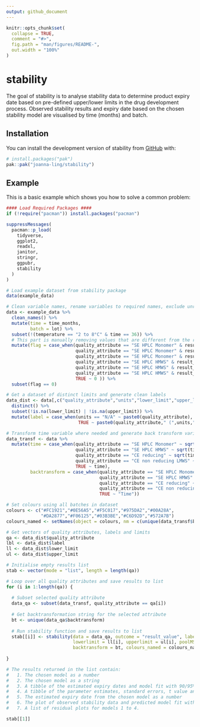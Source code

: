 ```yaml
---
output: github_document
---
```


<!-- README.md is generated from README.Rmd. Please edit that file -->

```r
knitr::opts_chunk$set(
  collapse = TRUE,
  comment = "#>",
  fig.path = "man/figures/README-",
  out.width = "100%"
)
```

# stability

<!-- badges: start -->
<!-- badges: end -->

The goal of stability is to analyse stability data to determine product expiry date based on pre-defined upper/lower limits in the drug development process. Observed stability results and expiry date based on the chosen stability model are visualised by time (months) and batch. 

## Installation

You can install the development version of stability from [GitHub](https://github.com/) with:

``` r
# install.packages("pak")
pak::pak("joanna-ling/stability")
```

## Example

This is a basic example which shows you how to solve a common problem:

```r
#### Load Required Packages ####
if (!require("pacman")) install.packages("pacman")

suppressMessages(
  pacman::p_load(
    tidyverse,
    ggplot2,
    readxl,
    janitor,
    stringr,
    ggpubr,
    stability
  )
)

# Load example dataset from stability package
data(example_data)

# Clean variable names, rename variables to required names, exclude unrelated data points 
data <- example_data %>% 
  clean_names() %>% 
  mutate(time = time_months,
         batch = lot) %>% 
  subset(!(temperature == "2 to 8°C" & time == 36)) %>% 
  # This part is manually removing values that are different from the report... 
  mutate(flag = case_when(quality_attribute == "SE HPLC Monomer" & result_value == 97.2 & time == 3 & batch == "P100213605" ~ 1,
                          quality_attribute == "SE HPLC Monomer" & result_value == 97.5 & time == 3 & batch == "P100229828" ~ 1,
                          quality_attribute == "SE HPLC Monomer" & result_value == 97.5 & time == 9 & batch == "P100229828" ~ 1,
                          quality_attribute == "SE HPLC HMWS" & result_value == 3.0 & time == 3 & batch == "P100213605" ~ 1,
                          quality_attribute == "SE HPLC HMWS" & result_value == 2.1 & time == 3 & batch == "P100229828" ~ 1,
                          quality_attribute == "SE HPLC HMWS" & result_value == 2.5 & time == 9 & batch == "P100229828" ~ 1,
                          TRUE ~ 0 )) %>% 
  subset(flag == 0)

# Get a dataset of distinct limits and generate clean labels 
data_dist <- data[,c("quality_attribute","units","lower_limit","upper_limit")] %>% 
  distinct() %>% 
  subset(!is.na(lower_limit) | !is.na(upper_limit)) %>% 
  mutate(label = case_when(units == "N/A" ~ paste0(quality_attribute),
                           TRUE ~ paste0(quality_attribute," (",units,")")))

# Transform time variable where needed and generate back transform variable - trial and error
data_transf <- data %>% 
  mutate(time = case_when(quality_attribute == "SE HPLC Monomer" ~ sqrt(time),
                          quality_attribute == "SE HPLC HMWS" ~ sqrt(time),
                          quality_attribute == "CE reducing" ~ sqrt(time),
                          quality_attribute == "CE non reducing LMWS" ~ sqrt(time),
                          TRUE ~ time),
         backtransform = case_when(quality_attribute == "SE HPLC Monomer" ~ "Time^2",
                                   quality_attribute == "SE HPLC HMWS" ~ "Time^2",
                                   quality_attribute == "CE reducing" ~ "Time^2",
                                   quality_attribute == "CE non reducing LMWS" ~ "Time^2",
                                   TRUE ~ "Time"))

# Set colours using all batches in dataset
colours <- c("#FC1921","#0E56A5","#F5C017","#975DA2","#00A28A",
             "#DA2877","#F06125","#03B3BE","#C6D92D","#572A7B")
colours_named <- setNames(object = colours, nm = c(unique(data_transf$batch),"Common Intercept"))

# Get vectors of quality attributes, labels and limits
qa <- data_dist$quality_attribute
lbl <- data_dist$label
ll <- data_dist$lower_limit
ul <- data_dist$upper_limit

# Initialise empty results list 
stab <- vector(mode = "list", length = length(qa))

# Loop over all quality attributes and save results to list
for (i in 1:length(qa)) {
  
  # Subset selected quality attribute
  data_qa <- subset(data_transf, quality_attribute == qa[i])
  
  # Get backtransformation string for the selected attribute
  bt <- unique(data_qa$backtransform)
  
  # Run stability function and save results to list
  stab[[i]] <- stability(data = data_qa, outcome = "result_value", label = lbl[i],
                         lowerlimit = ll[i], upperlimit = ul[i], poolMSE = 0, 
                         backtransform = bt, colours_named = colours_named, debug = 0)
  
}

# The results returned in the list contain: 
#   1. The chosen model as a number
#   2. The chosen model as a string 
#   3. A tibble of the estimated expiry dates and model fit with 90/95% confidence intervals for each model and batch
#   4. A tibble of the parameter estimates, standard errors, t value and p-value for each model 
#   5. The estimated expiry date from the chosen model as a number
#   6. The plot of observed stability data and predicted model fit with the appropriate confidence intervals up till the expiry date
#   7. A list of residual plots for models 1 to 4. 

stab[[1]]

```
